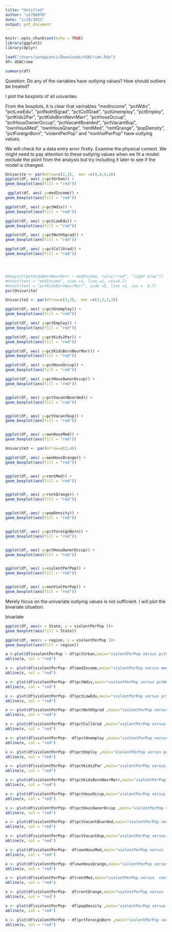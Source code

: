 ```yaml
---
title: "Untitled"
author: "u1708076"
date: "1/28/2021"
output: pdf_document
---
```


```r
knitr::opts_chunk$set(echo = TRUE)
library(ggplot2)
library(dplyr)
```


```r
load("/Users/yangqianci/Downloads/USACrime.Rda")
df= USACrime
```

```r
summary(df)
```

Question: Do any of the variables have outlying values? How should outliers be treated?

I plot the boxplots of all univarites.

From the boxplots, it is clear that varirables "medIncome", "pctWdiv", "pctLowEdu", "pctNotHSgrad", "pctCollGrad", "pctUnemploy", "pctEmploy", "pctKids2Par", "pctKidsBornNevrMarr", "pctHousOccup", "pctHousOwnerOccup", "pctVacantBoarded", "pctVacant6up", "ownHousMed ", "ownHousQrange", "rentMed", "rentQrange", "popDensity", "pctForeignBorn", "violentPerPop" and "nonViolPerPop" have outlying values.

We will check for a data entry error firstly. Examine the physical context.
We might need to pay attention to these outlying values when we fit a model: exclude the point from the analysis but try including it later to see if the model is changed.



```r
Univarite <- par(mfrow=c(2,3),  mar =c(4,4,4,4))
ggplot(df, aes( y=pctUrban)) + 
geom_boxplot(aes(fill = "red"))  

 ggplot(df, aes( y=medIncome)) + 
geom_boxplot(aes(fill = "red")) 

ggplot(df, aes( y=pctWdiv)) + 
geom_boxplot(aes(fill = "red"))

ggplot(df, aes( y=pctLowEdu)) + 
geom_boxplot(aes(fill = "red"))

ggplot(df, aes( y=pctNotHSgrad)) + 
geom_boxplot(aes(fill = "red"))

ggplot(df, aes( y=pctCollGrad)) + 
geom_boxplot(aes(fill = "red"))




#boxplot(pctKidsBornNevrMarr ~ medIncome, col=c("red", "light blue"))
#mtext(text = "medIncome", side =1, line =2, cex=0.7)
#mtext(text = "pctKidsBornNevrMarr", side =2, line =2, cex =  0.7)
par(Univarite)
```




```r

Univarite2 <- par(mfrow=c(3,3),  mar =c(3,3,3,3))

ggplot(df, aes( y=pctUnemploy)) + 
geom_boxplot(aes(fill = "red"))

ggplot(df, aes( y=pctEmploy)) + 
geom_boxplot(aes(fill = "red"))

ggplot(df, aes( y=pctKids2Par)) + 
geom_boxplot(aes(fill = "red"))

ggplot(df, aes( y=pctKidsBornNevrMarr)) + 
geom_boxplot(aes(fill = "red"))

ggplot(df, aes( y=pctHousOccup)) + 
geom_boxplot(aes(fill = "red"))

ggplot(df, aes( y=pctHousOwnerOccup)) + 
geom_boxplot(aes(fill = "red"))


ggplot(df, aes( y=pctVacantBoarded)) + 
geom_boxplot(aes(fill = "red"))


ggplot(df, aes( y=pctVacant6up)) + 
geom_boxplot(aes(fill = "red"))


ggplot(df, aes( y=ownHousMed)) + 
geom_boxplot(aes(fill = "red"))

```


```r
Univarite3 <- par(mfrow=c(2,4))

ggplot(df, aes( y=ownHousQrange)) + 
geom_boxplot(aes(fill = "red"))


ggplot(df, aes( y=rentMed)) + 
geom_boxplot(aes(fill = "red"))


ggplot(df, aes( y=rentQrange)) + 
geom_boxplot(aes(fill = "red"))


ggplot(df, aes( y=popDensity)) + 
geom_boxplot(aes(fill = "red"))


ggplot(df, aes( y=pctForeignBorn)) + 
geom_boxplot(aes(fill = "red"))


ggplot(df, aes( y=pctHousOwnerOccup)) + 
geom_boxplot(aes(fill = "red"))


ggplot(df, aes( y=violentPerPop)) + 
geom_boxplot(aes(fill = "red"))


ggplot(df, aes( y=nonViolPerPop)) + 
geom_boxplot(aes(fill = "red"))
```

Merely focus on the univariate outlying values is not sufficient. I will plot the bivariate situation.

bivariate

```r
ggplot(df, aes(x = State, y = violentPerPop ))+ 
geom_boxplot(aes(fill = State))


```

```r


ggplot(df, aes(x = region, y = violentPerPop ))+ 
geom_boxplot(aes(fill = region))

```

```r
a <-plot(df$violentPerPop ~ df$pctUrban,main="violentPerPop versus pctUrban",col="blue")
abline(a, col = "red")
```

```r
x <- plot(df$violentPerPop~ df$medIncome,main="violentPerPop versus medIncome",col="blue")
abline(x, col = "red")

```

```r
x <- plot(df$violentPerPop~ df$pctWdiv,main="violentPerPop versus pctWdiv",col="blue")
abline(x, col = "red")

```

```r
x <- plot(df$violentPerPop~ df$pctLowEdu,main="violentPerPop versus pctLowEdu",col="blue")
abline(x, col = "red")

```

```r
x <- plot(df$violentPerPop~ df$pctNotHSgrad ,main="violentPerPop versus pctNotHSgrad",col="blue")
abline(x, col = "red")

```

```r
x <- plot(df$violentPerPop~ df$pctCollGrad ,main="violentPerPop versus pctCollGrad",col="blue")
abline(x, col = "red")

```


```r
x <- plot(df$violentPerPop~  df$pctUnemploy ,main="violentPerPop versus  pctUnemploy",col="blue")
abline(x, col = "red")

```

```r
x <- plot(df$violentPerPop~ df$pctEmploy ,main="violentPerPop versus pctEmploy",col="blue")
abline(x, col = "red")

```

```r
x <- plot(df$violentPerPop~ df$pctKids2Par ,main="violentPerPop versus pctKids2Par",col="blue")
abline(x, col = "red")

```

```r
x <- plot(df$violentPerPop~ df$pctKidsBornNevrMarr,main="violentPerPop versus pctKidsBornNevrMarr",col="blue")
abline(x, col = "red")

```

```r
x <- plot(df$violentPerPop~ df$pctHousOccup,main="violentPerPop versus pctHousOccup",col="blue")
abline(x, col = "red")

```
```r
x <- plot(df$violentPerPop~ df$pctHousOwnerOccup ,main="violentPerPop versus pctHousOwnerOccup",col="blue")
abline(x, col = "red")

```

```r
x <- plot(df$violentPerPop~ df$pctVacantBoarded,main="violentPerPop versus pctVacantBoarded",col="blue")
abline(x, col = "red")

```

```r
x <- plot(df$violentPerPop~ df$pctVacant6up,main="violentPerPop versus  pctVacant6up",col="blue")
abline(x, col = "red")

```

```r
x <- plot(df$violentPerPop~  df$ownHousMed,main="violentPerPop versus   ownHousMed",col="blue")
abline(x, col = "red")

```

```r
x <- plot(df$violentPerPop~ df$ownHousQrange,main="violentPerPop versus ownHousQrange",col="blue")
abline(x, col = "red")

```

```r
x <- plot(df$violentPerPop~ df$rentMed,main="violentPerPop versus  rentMed",col="blue")
abline(x, col = "red")

```


```r
x <- plot(df$violentPerPop~  df$rentQrange,main="violentPerPop versus  rentQrange",col="blue")
abline(x, col = "red")

```

```r
x <- plot(df$violentPerPop~  df$popDensity ,main="violentPerPop versus  popDensity ",col="blue")
abline(x, col = "red")

```


```r
x <- plot(df$violentPerPop ~ df$pctForeignBorn ,main="violentPerPop versus pctForeignBorn ",col="blue")
abline(x, col = "red")

```
